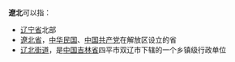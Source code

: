 '''遼北'''可以指：
* [[辽宁省|辽宁省]]北部
* [[遼北省|遼北省]]，[[中华民国|中华民国]]、[[中国共产党|中国共产党]]在解放区设立的省
* [[辽北街道|辽北街道]]，是[[中国|中国]][[吉林省|吉林省]]四平市双辽市下辖的一个乡镇级行政单位
{{Disambig|L|Cat=二字中国地名消歧義}}